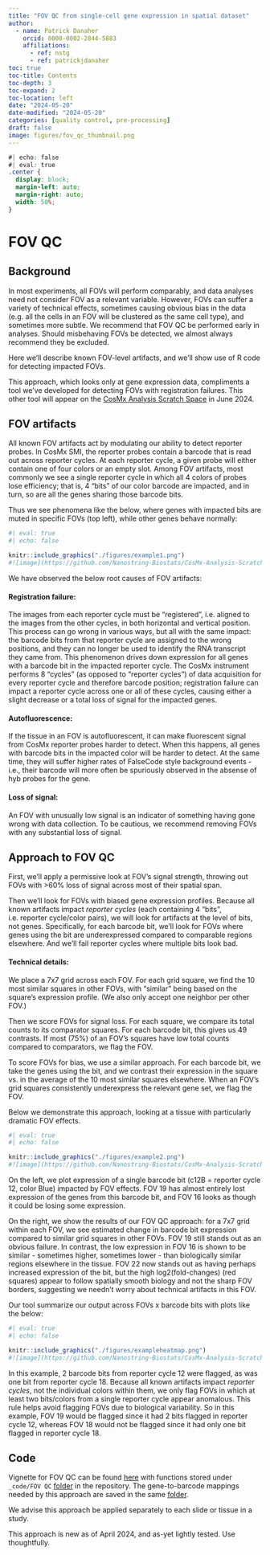 ```yaml
---
title: "FOV QC from single-cell gene expression in spatial dataset"
author:
  - name: Patrick Danaher
    orcid: 0000-0002-2844-5883
    affiliations:
      - ref: nstg
      - ref: patrickjdanaher
toc: true
toc-title: Contents
toc-depth: 3
toc-expand: 2
toc-location: left
date: "2024-05-20"
date-modified: "2024-05-20"
categories: [quality control, pre-processing]
draft: false
image: figures/fov_qc_thumbnail.png
---
```


```css
#| echo: false
#| eval: true
.center {
  display: block;
  margin-left: auto;
  margin-right: auto;
  width: 50%;
}

```


# FOV QC

## Background

In most experiments, all FOVs will perform comparably, and data analyses need not consider FOV as a relevant variable.
However, FOVs can suffer a variety of technical effects, sometimes causing obvious bias in the 
data (e.g. all the cells in an FOV will be clustered as the same cell type), and sometimes more subtle. 
We recommend that FOV QC be performed early in analyses. Should misbehaving FOVs be detected,
we almost always recommend they be excluded. 

Here we'll describe known FOV-level artifacts, and we'll show use of R code for detecting 
impacted FOVs.

::: {.callout-caution title="Important note"}
This approach, which looks only at gene expression data, compliments
a tool we've developed for detecting FOVs with registration failures. 
This other tool will appear on the [CosMx Analysis Scratch Space](/about.qmd){target="_blank"} in June 2024.
:::

## FOV artifacts

All known FOV artifacts act by modulating our ability to detect reporter probes. In CosMx SMI, the reporter probes contain a barcode that is read out across reporter cycles. At each reporter cycle, a given probe will either contain one of four colors or an empty slot.
Among FOV artifacts, most commonly we see a single reporter cycle in which all 4 colors of probes lose efficiency;
that is, 4 "bits" of our color barcode are impacted, and in turn, so are all the genes sharing those barcode bits. 

Thus we see phenomena like the below, where genes with impacted bits are muted in specific FOVs (top left), while other genes behave normally:

```r
#| eval: true
#| echo: false

knitr::include_graphics("./figures/example1.png")
#![image](https://github.com/Nanostring-Biostats/CosMx-Analysis-Scratch-Space/assets/4357938/3e3dbed6-5469-4bab-885e-ad1534dba420)
```



We have observed the below root causes of FOV artifacts:

#### Registration failure: 
The images from each reporter cycle must be "registered", i.e.
aligned to the images from the other cycles, in both horizontal and vertical position. 
This process can go wrong in various ways, but all with the same impact: the barcode bits 
from that reporter cycle are assigned to the wrong positions, and they can no longer be used
to identify the RNA transcript they came from. This phenomenon drives down expression
for all genes with a barcode bit in the impacted reporter cycle. 
The CosMx instrument performs 8 "cycles" (as opposed to "reporter cycles") of data acquisition for every reporter cycle and therefore barcode position;
registration failure can impact a reporter cycle across one or all of these cycles, causing
either a slight decrease or a total loss of signal for the impacted genes. 

#### Autofluorescence: 
If the tissue in an FOV is autofluorescent, it can make fluorescent 
signal from CosMx reporter probes harder to detect. When this happens, all genes with barcode
bits in the impacted color will be harder to detect. At the same time, they will
suffer higher rates of FalseCode style background events - i.e., their barcode will 
more often be spuriously observed in the absense of hyb probes for the gene. 

#### Loss of signal:
An FOV with unusually low signal is an indicator of something having gone wrong with data collection. 
To be cautious, we recommend removing FOVs with any substantial loss of signal.

## Approach to FOV QC

First, we'll apply a permissive look at FOV's signal strength, throwing out FOVs with >60% 
loss of signal across most of their spatial span. 

Then we'll look for FOVs with biased gene expression profiles.
Because all known artifacts impact *reporter cycles* (each containing 4 "bits", i.e. reporter cycle/color pairs), 
we will look for artifacts at the level of bits, not genes. 
Specifically, for each barcode bit, we'll look for FOVs where genes using the bit are
underexpressed compared to comparable regions elsewhere. 
And we'll fail reporter cycles where multiple bits look bad.

#### Technical details: 

We place a 7x7 grid across each FOV. For each grid square, we find the 10 most similar squares
in other FOVs, with "similar" being based on the square's expression profile. (We also only accept one 
neighbor per other FOV.)

Then we score FOVs for signal loss. For each square, we compare its total counts to its comparator squares. 
For each barcode bit, this gives us 49 contrasts. 
If most (75%) of an FOV's squares have low total counts compared to comparators, we flag the FOV.


To score FOVs for bias, we use a similar approach. 
For each barcode bit, we take the genes using the bit, and we contrast their 
expression in the square vs. in the average of the 10 most similar squares elsewhere. 
When an FOV's grid squares consistently underexpress the relevant gene set, we flag the FOV.

Below we demonstrate this approach, looking at a tissue with particularly dramatic FOV effects. 


```r
#| eval: true
#| echo: false

knitr::include_graphics("./figures/example2.png")
#![image](https://github.com/Nanostring-Biostats/CosMx-Analysis-Scratch-Space/assets/4357938/76c95e5d-9bef-4bea-9571-84b37cf9b988)
```

On the left, we plot expression of a single barcode bit (c12B = reporter cycle 12, color Blue) impacted by FOV effects. 
FOV 19 has almost entirely lost expression of the genes from this barcode bit,
and FOV 16 looks as though it could be losing some expression. 

On the right, we show the results of our FOV QC approach: for a 7x7 grid within 
each FOV, we see estimated change in barcode bit expression compared to similar 
grid squares in other FOVs. FOV 19 still stands out as an obvious failure. 
In contrast, the low expression in FOV 16 is shown to be similar - sometimes higher, sometimes lower - 
than biologically similar regions elsewhere in the tissue. 
FOV 22 now stands out as having perhaps increased expression of the bit, but the high
log2(fold-changes) (red squares) appear to follow spatially smooth biology and not the 
sharp FOV borders, suggesting we needn't worry about technical artifacts in this FOV. 

Our tool summarize our output across FOVs x barcode bits with plots like the below:


```r
#| eval: true
#| echo: false

knitr::include_graphics("./figures/exampleheatmap.png")
#![image](https://github.com/Nanostring-Biostats/CosMx-Analysis-Scratch-Space/assets/4357938/1faead6b-1111-4133-9c4d-555ebde70c6b)
```


In this example, 2 barcode bits from reporter cycle 12 were flagged, as was one bit from reporter cycle 18. 
Because all known artifacts impact *reporter cycles*, not the individual colors within them, we only flag FOVs
in which at least two bits/colors from a single reporter cycle appear anomalous. This rule helps avoid flagging
FOVs due to biological variability. 
So in this example, FOV 19 would be flagged since it had 2 bits flagged in reporter cycle 12,
whereas FOV 18 would not be flagged since it had only one bit flagged in reporter cycle 18.

## Code

Vignette for FOV QC can be found [here](/_code/FOV%20QC/FOV-QC-vignette.html){target="_blank"} with functions stored under `_code/FOV QC` [ folder](https://github.com/Nanostring-Biostats/CosMx-Analysis-Scratch-Space/tree/Main/_code/FOV%20QC){target="_blank"} in the repository.
The gene-to-barcode mappings needed by this approach are saved in the same
[folder](https://github.com/Nanostring-Biostats/CosMx-Analysis-Scratch-Space/tree/Main/_code/FOV%20QC/barcodes_by_panel.RDS){target="_blank"}.

We advise this approach be applied separately to each slide or tissue in a study. 

::: {.callout-note}
This approach is new as of April 2024, and as-yet lightly tested. 
Use thoughtfully. 
:::


